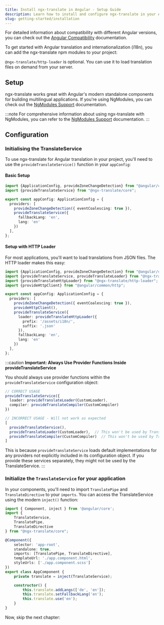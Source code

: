 ```yaml
---
title: Install ngx-translate in Angular - Setup Guide
description: Learn how to install and configure ngx-translate in your Angular project. Complete setup guide with code examples for Angular translation and internationalization.
slug: getting-started/installation
---
```



For detailed information about compatibility with different Angular versions,
you can check out the [Angular Compatibility](/getting-started/angular-compatibility/) documentation.

To get started with Angular translation and internationalization (i18n), you can add the ngx-translate npm modules to your project:

<PackageManagers pkg="@ngx-translate/core @ngx-translate/http-loader" />


`@ngx-translate/http-loader` is optional. You can use it to load translation files on demand from your server.

## Setup

ngx-translate works great with Angular's modern standalone components for building multilingual applications. If you're using NgModules, you can check out the [NgModules Support](/reference/ngmodules/) documentation.


:::note
For comprehensive information about using ngx-translate with NgModules, you can refer to the [NgModules Support](/reference/ngmodules/) documentation.
:::

## Configuration

### Initialising the TranslateService

To use ngx-translate for Angular translation in your project, you'll need to use the `provideTranslateService()` function in your `appConfig`:

#### Basic Setup

```ts {2, 7-9} title="app.config.ts"
import {ApplicationConfig, provideZoneChangeDetection} from "@angular/core";
import {provideTranslateService} from "@ngx-translate/core";

export const appConfig: ApplicationConfig = {
  providers: [
    provideZoneChangeDetection({ eventCoalescing: true }),
    provideTranslateService({
      fallbackLang: 'en',
      lang: 'en'
    })
  ],
};
```

#### Setup with HTTP Loader

For most applications, you'll want to load translations from JSON files. The HTTP loader makes this easy:

```ts {2-3, 9-15} title="app.config.ts"
import {ApplicationConfig, provideZoneChangeDetection} from "@angular/core";
import {provideTranslateService, provideTranslateLoader} from "@ngx-translate/core";
import {provideTranslateHttpLoader} from "@ngx-translate/http-loader";
import {provideHttpClient} from "@angular/common/http";

export const appConfig: ApplicationConfig = {
  providers: [
    provideZoneChangeDetection({ eventCoalescing: true }),
    provideHttpClient(),
    provideTranslateService({
      loader: provideTranslateHttpLoader({
        prefix: '/assets/i18n/',
        suffix: '.json'
      }),
      fallbackLang: 'en',
      lang: 'en'
    })
  ],
};
```

:::caution
**Important: Always Use Provider Functions Inside provideTranslateService**

You should always use provider functions within the `provideTranslateService` configuration object:

```typescript
// CORRECT USAGE
provideTranslateService({
  loader: provideTranslateLoader(CustomLoader),
  compiler: provideTranslateCompiler(CustomCompiler)
})
```

```typescript
// INCORRECT USAGE - Will not work as expected
[
  provideTranslateService(),
  provideTranslateLoader(CustomLoader),  // This won't be used by TranslateService
  provideTranslateCompiler(CustomCompiler)  // This won't be used by TranslateService
]
```

This is because `provideTranslateService` loads default implementations for any providers not
explicitly included in its configuration object. If you provide these services separately,
they might not be used by the TranslateService.
:::


### Initialize the `TranslateService` for your application

In your components, you'll need to import `TranslatePipe` and `TranslateDirective` to your `imports`. You can access the
TranslateService using the modern `inject()` function:

```ts {2-7,12,16-20} title="app.component.ts"
import { Component, inject } from '@angular/core';
import {
    TranslateService,
    TranslatePipe,
    TranslateDirective
} from "@ngx-translate/core";

@Component({
    selector: 'app-root',
    standalone: true,
    imports: [TranslatePipe, TranslateDirective],
    templateUrl: './app.component.html',
    styleUrls: ['./app.component.scss']
})
export class AppComponent {
    private translate = inject(TranslateService);

    constructor() {
        this.translate.addLangs(['de', 'en']);
        this.translate.setFallbackLang('en');
        this.translate.use('en');
    }
}
```

Now, skip the next chapter:

<LinkCard title="Loading translation files" href="/getting-started/translation-files/" />

